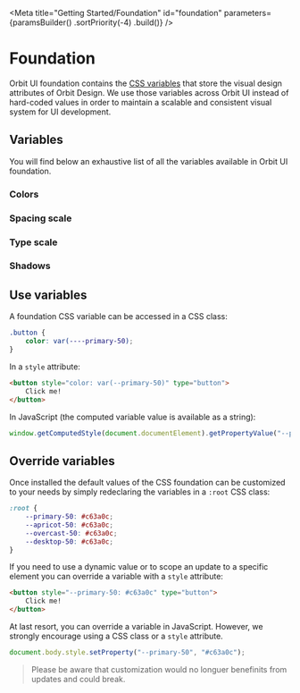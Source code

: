 
<Meta
    title="Getting Started/Foundation"
    id="foundation"
    parameters={paramsBuilder()
        .sortPriority(-4)
        .build()}
/>

# Foundation

Orbit UI foundation contains the [CSS variables](https://developer.mozilla.org/en-US/docs/Web/CSS/Using_CSS_custom_properties) that store the visual design attributes of Orbit Design. We use those variables across Orbit UI instead of hard-coded values in order to maintain a scalable and consistent visual system for UI development.

## Variables

You will find below an exhaustive list of all the variables available in Orbit UI foundation.

### Colors

<FoundationFile relativeFilePath="/core/colors/brand.css" />
<FoundationFile relativeFilePath="/core/colors/ui.css" />
<FoundationFile relativeFilePath="/core/colors/primary.css" />
<FoundationFile relativeFilePath="/products/apricot/colors.css" />
<FoundationFile relativeFilePath="/products/overcast/colors.css" />
<FoundationFile relativeFilePath="/products/desktop/colors.css" />

### Spacing scale

<FoundationFile relativeFilePath="/core/spacing-scale.css" />

### Type scale

<FoundationFile relativeFilePath="/core/type-scale.css" />

### Shadows

<FoundationFile relativeFilePath="/core/shadows.css" />

## Use variables

A foundation CSS variable can be accessed in a CSS class:

```css dark
.button {
    color: var(----primary-50);
}
```

In a `style` attribute:

```html dark
<button style="color: var(--primary-50)" type="button">
    Click me!
</button>
```

In JavaScript (the computed variable value is available as a string):

```javascript dark
window.getComputedStyle(document.documentElement).getPropertyValue("--primary-50");
```

## Override variables

Once installed the default values of the CSS foundation can be customized to your needs by simply redeclaring the variables in a `:root` CSS class:

```css dark
:root {
    --primary-50: #c63a0c;
    --apricot-50: #c63a0c;
    --overcast-50: #c63a0c;
    --desktop-50: #c63a0c;
}
```

If you need to use a dynamic value or to scope an update to a specific element you can override a variable with a `style` attribute:

```html dark
<button style="--primary-50: #c63a0c" type="button">
    Click me!
</button>
```

At last resort, you can override a variable in JavaScript. However, we strongly encourage using a CSS class or a `style` attribute.

```javascript dark
document.body.style.setProperty("--primary-50", "#c63a0c");
```

> Please be aware that customization would no longuer benefinits from updates and could break.
